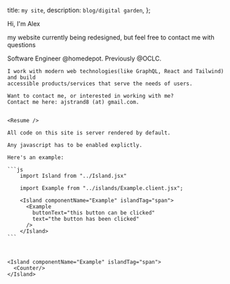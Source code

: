   title: `my site`,
  description: `blog/digital garden`,
};


<div>

<Box classes="redBox">
    <Name>Hi, I'm Alex</Name>
</Box>

<Box classes="tanBox">
    <p>my website currently being redesigned,
    but feel free to contact me with questions</p>
</Box>

<Box classes="redBox">
    Software Engineer <span className="highlight">@homedepot.</span>
    Previously <span className="highlight">@OCLC.</span>

    I work with modern web technologies(like GraphQL, React and Tailwind) and build
    accessible products/services that serve the needs of users.

    Want to contact me, or interested in working with me?
    Contact me here: ajstrand8 (at) gmail.com.


    <Resume />

    All code on this site is server rendered by default.

    Any javascript has to be enabled explictly.

    Here's an example:

    ```js
        import Island from "../Island.jsx"

        import Example from "../islands/Example.client.jsx";

        <Island componentName="Example" islandTag="span">
          <Example
            buttonText="this button can be clicked"
            text="the button has been clicked"
          />
        </Island>
    ```



    <Island componentName="Example" islandTag="span">
      <Counter/>
    </Island>
</Box>
</div>
